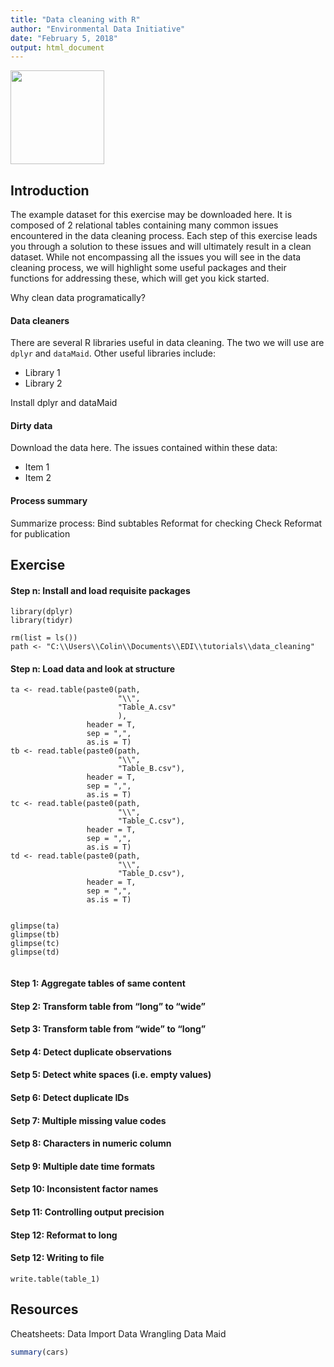 ```yaml
---
title: "Data cleaning with R"
author: "Environmental Data Initiative"
date: "February 5, 2018"
output: html_document
---
```


<div align="left">
<img src="cropped-edi-logo-svg.png" width=150>
</div>


## Introduction

The example dataset for this exercise may be downloaded here. It is composed of 2 relational tables containing many common issues encountered in the data cleaning process. Each step of this exercise leads you through a solution to these issues and will ultimately result in a clean dataset. While not encompassing all the issues you will see in the data cleaning process, we will highlight some useful packages and their functions for addressing these, which will get you kick started.

Why clean data programatically?


#### Data cleaners

There are several R libraries useful in data cleaning. The two we will use are `dplyr` and `dataMaid`. Other useful libraries include:

* Library 1
* Library 2

Install dplyr and dataMaid


#### Dirty data

Download the data here. The issues contained within these data:

* Item 1
* Item 2


#### Process summary

Summarize process:
Bind subtables
Reformat for checking
Check
Reformat for publication



## Exercise

#### Step n: Install and load requisite packages

```
library(dplyr)
library(tidyr)

rm(list = ls())
path <- "C:\\Users\\Colin\\Documents\\EDI\\tutorials\\data_cleaning"
```

#### Step n: Load data and look at structure

```
ta <- read.table(paste0(path,
                        "\\",
                        "Table_A.csv"
                        ),
                 header = T,
                 sep = ",",
                 as.is = T)
tb <- read.table(paste0(path,
                        "\\",
                        "Table_B.csv"),
                 header = T,
                 sep = ",",
                 as.is = T)
tc <- read.table(paste0(path,
                        "\\",
                        "Table_C.csv"),
                 header = T,
                 sep = ",",
                 as.is = T)
td <- read.table(paste0(path,
                        "\\",
                        "Table_D.csv"),
                 header = T,
                 sep = ",",
                 as.is = T)
                 
                 
glimpse(ta)
glimpse(tb)
glimpse(tc)
glimpse(td)
                 
```

#### Step 1: Aggregate tables of same content

#### Step 2: Transform table from "long" to "wide"

#### Setp 3: Transform table from "wide" to "long"

#### Setp 4: Detect duplicate observations

#### Setp 5: Detect white spaces (i.e. empty values)

#### Setp 6: Detect duplicate IDs

#### Setp 7: Multiple missing value codes

#### Setp 8: Characters in numeric column

#### Setp 9: Multiple date time formats

#### Setp 10: Inconsistent factor names 

#### Setp 11: Controlling output precision

#### Step 12: Reformat to long

#### Setp 12: Writing to file

```
write.table(table_1)

```

## Resources

Cheatsheets:
Data Import
Data Wrangling
Data Maid

```r
summary(cars)
```

